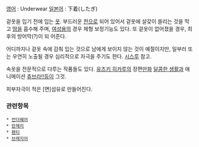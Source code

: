 [[영어]] : Underwear
[[일본어]] : 下着(したぎ)

겉옷을 입기 전에 입는 [[옷]]. 부드러운 [[천]]으로 되어 있어서 겉옷에 살갗이 쓸리는 것을 막고 [[땀]]을 흡수해 주며, [[여성]]용의 경우 체형 보정기능도 있다. 또 겉옷이 없어졌을 경우, 최후의 방어막(?)이 되 어준다.

어디까지나 겉옷 속에 감춰 입는 것으로 남에게 보이지 않는 것이 예절이지만, 일부러 또는 우연히 노출될 경우 심리적으로 자극을 주기도 한다. [[시스루]] 참고.

속옷을 전문적으로 다루는 작품들도 있다. [[유즈키 히카루]]의 장편[[만화]] [[달콤한 생활]]과 애니메이션 [[츄브라!!]]등이 그것.

피부자극이 적은 [면]섬유로 만들어진다.
=== 관련항목 ===
 * [[패션 관련 정보#s-1.5|언더웨어]]
 * [[란제리]]
 * [[팬티]]
 * [[브래지어]]
